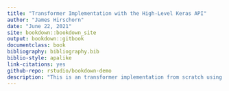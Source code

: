 ```yaml
---
title: "Transformer Implementation with the High-Level Keras API"
author: "James Hirschorn"
date: "June 22, 2021"
site: bookdown::bookdown_site
output: bookdown::gitbook
documentclass: book
bibliography: bibliography.bib
biblio-style: apalike
link-citations: yes
github-repo: rstudio/bookdown-demo
description: "This is an transformer implementation from scratch using the Keras API."
---
```


\newcommand{\reals}{\mathbb R}
\newcommand{\dmodel}{d_{\mathrm{model}}}
\newcommand{\Th}{{^{\mathrm{th}}}}
\newcommand{\espc}{\quad}
\renewcommand{\div}{\mathbin{/}}

<!-- # Prerequisites -->
